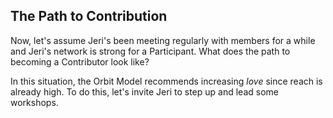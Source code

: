 ## The Path to Contribution

Now, let's assume Jeri's been meeting regularly with members for a while and
Jeri's network is strong for a Participant. What does the path to becoming a
Contributor look like?

In this situation, the Orbit Model recommends increasing _love_ since reach is already high.
To do this, let's invite Jeri to step up and lead some workshops.
